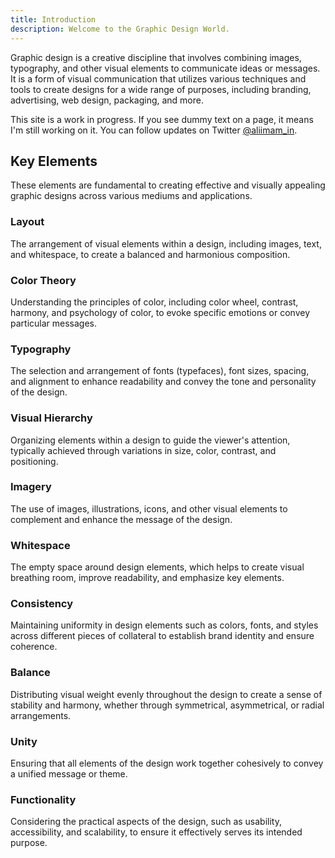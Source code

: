 ```yaml
---
title: Introduction
description: Welcome to the Graphic Design World.
---
```


Graphic design is a creative discipline that involves combining images, typography, and other visual elements to communicate ideas or messages. It is a form of visual communication that utilizes various techniques and tools to create designs for a wide range of purposes, including branding, advertising, web design, packaging, and more.


<Callout>

This site is a work in progress. If you see dummy text on a page, it means I'm still working on it. You can follow updates on Twitter [@aliimam_in](https://twitter.com/aliimam_in).

</Callout>

## Key Elements

These elements are fundamental to creating effective and visually appealing graphic designs across various mediums and applications.

<div className="grid sm:grid-cols-2 gap-4 mt-6">

<Card href="/designs/documentation">

### Layout

The arrangement of visual elements within a design, including images, text, and whitespace, to create a balanced and harmonious composition.

</Card>

<Card href="/designs/marketing" disabled>

### Color Theory

Understanding the principles of color, including color wheel, contrast, harmony, and psychology of color, to evoke specific emotions or convey particular messages.

</Card>

<Card href="/designs/app" disabled>

### Typography

The selection and arrangement of fonts (typefaces), font sizes, spacing, and alignment to enhance readability and convey the tone and personality of the design.

</Card>

<Card href="/designs/blog" disabled>

### Visual Hierarchy

Organizing elements within a design to guide the viewer's attention, typically achieved through variations in size, color, contrast, and positioning.

</Card>

<Card href="/designs/blog" disabled>

### Imagery

The use of images, illustrations, icons, and other visual elements to complement and enhance the message of the design.

</Card>

<Card href="/designs/blog" disabled>

### Whitespace

The empty space around design elements, which helps to create visual breathing room, improve readability, and emphasize key elements.

</Card>

<Card href="/designs/blog" disabled>

### Consistency

Maintaining uniformity in design elements such as colors, fonts, and styles across different pieces of collateral to establish brand identity and ensure coherence.

</Card>

<Card href="/designs/blog" disabled>

### Balance

Distributing visual weight evenly throughout the design to create a sense of stability and harmony, whether through symmetrical, asymmetrical, or radial arrangements.

</Card>

<Card href="/designs/blog" disabled>

### Unity

Ensuring that all elements of the design work together cohesively to convey a unified message or theme.

</Card>

<Card href="/designs/blog" disabled>

### Functionality

Considering the practical aspects of the design, such as usability, accessibility, and scalability, to ensure it effectively serves its intended purpose.

</Card>

</div>




